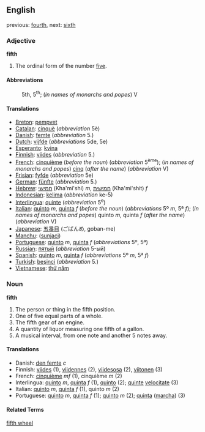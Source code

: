 ==English==

previous: [[fourth]], next: [[sixth]]

===Adjective===
'''fifth'''
# The ordinal form of the number [[five]].

====Abbreviations====
:5th, 5<sup>th</sup>; (''in names of monarchs and popes'') V

====Translations====

*[[Breton]]: [[pempvet]]
*[[Catalan]]: [[cinquè]] (''abbreviation'' 5è)
*[[Danish]]: [[femte]] (''abbreviation'' 5.)
*[[Dutch]]: [[vijfde]] (''abbreviations'' 5de, 5e)
*[[Esperanto]]: [[kvina]]
*[[Finnish]]: [[viides]] (''abbreviation'' 5.)
*[[French]]: [[cinquième]] (''before the noun'') (''abbreviation'' 5<sup>ème</sup>); (''in names of monarchs and popes'') [[cinq]] (''after the name'') (''abbreviation'' V)
*[[Frisian]]: [[fyfde]] (''abbreviation'' 5e)
*[[German]]: [[fünfte]] (''abbreviation'' 5.)
*[[Hebrew]]: [[חמישי]] (Kha'mi'shi) ''m'', [[חמישית]] (Kha'mi'shit) ''f''
*[[Indonesian]]: [[kelima]] (''abbreviation'' ke-5)
*[[Interlingua]]: [[quinte]] (''abbreviation'' 5<sup>e</sup>)
*[[Italian]]: [[quinto]] ''m'', [[quinta]] ''f'' (''before the noun'') (''abbreviations'' 5º ''m'', 5ª ''f''); (''in names of monarchs and popes'') quinto ''m'', quinta ''f'' (''after the name'') (''abbreviation'' V)
*[[Japanese]]: [[五番目]] (ごばんめ, goban-me)
*[[Manchu]]: ([[sunjaci]])
*[[Portuguese]]: [[quinto]] ''m'', [[quinta]] ''f'' (''abbreviations'' 5º, 5ª)
*[[Russian]]: [[пятый]] (''abbreviation'' 5-ый)
*[[Spanish]]: [[quinto]] ''m'', [[quinta]] ''f'' (''abbreviations'' 5º ''m'', 5ª ''f'')
*[[Turkish]]: [[beşinci]] (''abbreviation'' 5.)
*[[Vietnamese]]: [[thứ năm]]

===Noun===
'''fifth'''
#The person or thing in the fifth position.
#One of five equal parts of a whole.
#The fifth gear of an engine.
#A quantity of liquor measuring one fifth of a gallon.
#A musical interval, from one note and another 5 notes away.

====Translations====

*Danish: [[den femte]] ''c''
*Finnish: [[viides]] (1), [[viidennes]] (2), [[viidesosa]] (2), [[viitonen]] (3)
*French: [[cinquième]] ''mf'' (1), cinquième ''m'' (2)
*Interlingua: [[quinto]] ''m'', [[quinta]] ''f'' (1), [[quinto]] (2); [[quinte]] [[velocitate]] (3)
*Italian: [[quinto]] ''m'', [[quinta]] ''f'' (1), quinto ''m'' (2)
*Portuguese: [[quinto]] ''m'', [[quinta]] ''f'' (1); [[quinto]] ''m'' (2); [[quinta]] ([[marcha]]) (3)

====Related Terms====
[[fifth wheel]]